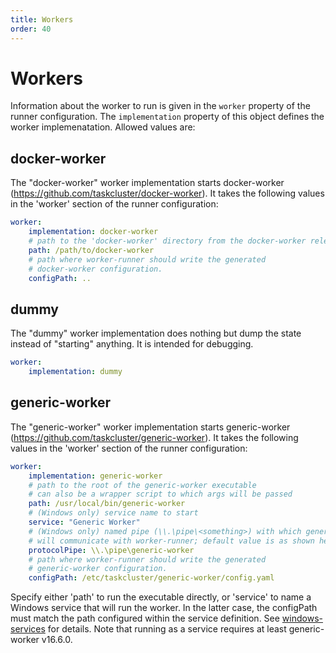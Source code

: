```yaml
---
title: Workers
order: 40
---
```


# Workers

<!-- WORKERS BEGIN -->
Information about the worker to run is given in the `worker` property of the runner configuration.
The `implementation` property of this object defines the worker implemenatation.  Allowed values
are:

## docker-worker

The "docker-worker" worker implementation starts docker-worker
(https://github.com/taskcluster/docker-worker).  It takes the following
values in the 'worker' section of the runner configuration:

```yaml
worker:
    implementation: docker-worker
    # path to the 'docker-worker' directory from the docker-worker release tarball
    path: /path/to/docker-worker
    # path where worker-runner should write the generated
    # docker-worker configuration.
    configPath: ..
```

## dummy

The "dummy" worker implementation does nothing but dump the state instead of
"starting" anything.  It is intended for debugging.

```yaml
worker:
    implementation: dummy
```

## generic-worker

The "generic-worker" worker implementation starts generic-worker
(https://github.com/taskcluster/generic-worker).  It takes the following
values in the 'worker' section of the runner configuration:

```yaml
worker:
	implementation: generic-worker
	# path to the root of the generic-worker executable
	# can also be a wrapper script to which args will be passed
	path: /usr/local/bin/generic-worker
	# (Windows only) service name to start
	service: "Generic Worker"
	# (Windows only) named pipe (\\.\pipe\<something>) with which generic-worker
	# will communicate with worker-runner; default value is as shown here:
	protocolPipe: \\.\pipe\generic-worker
	# path where worker-runner should write the generated
	# generic-worker configuration.
	configPath: /etc/taskcluster/generic-worker/config.yaml
```

Specify either 'path' to run the executable directly, or 'service' to name a
Windows service that will run the worker.  In the latter case, the configPath
must match the path configured within the service definition.  See
[windows-services](./docs/windows-services.md) for details.  Note that running
as a service requires at least generic-worker v16.6.0.

<!-- WORKERS END -->
